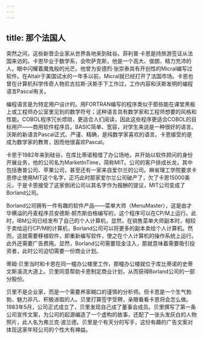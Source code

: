 ```yaml
---
---
---
```

title: 那个法国人
---




突然之间，这些新晋企业家从世界各地来到硅谷。菲利普·卡恩是持旅游签证从法国来访的。卡恩毕业于数学系，会吹萨克斯，他是一个高大、俊朗、精力充沛的人，眼中闪耀着魔鬼般的光芒。他曾为安德烈·张崇泰具有开创性的Micral编写过软件。在Altair于美国试水的一年多以前，Micral就已经打开了法国市场。卡恩也曾在计算机科学传奇人物尼古拉斯·沃斯手下工作过，工作内容和沃斯发明的编程语言Pascal有关。

编程语言是为特定用户设计的。用FORTRAN编写的程序类似于那些能在课堂黑板上或工程师办公室里见到的数学符号；这种语言具有数学家和工程师想要的风格和性能。COBOL程序冗长烦琐，更适合人们阅读，因此这些程序更适合COBOL的目标用户——商用软件程序员。BASIC简单、宽容，对学生来说是一种很好的语言。沃斯的新语言Pascal正式、严谨、精确，是纯数学家喜欢的语言。卡恩接受的是成为数学家的教育，因而他很喜欢Pascal。

卡恩于1982年来到硅谷，在库比蒂诺租借了办公场地，并开始以软件顾问的身份开展业务，他的公司名为MarketInTime，简称MIT。公司的客户排成长龙，其中包括惠普公司、苹果公司，甚至还有一家来自爱尔兰的公司。麻省理工学院要求卡恩停止使用MIT这个名字，正巧此时那家爱尔兰公司破产了，欠了卡恩15000美元，于是卡恩接受了这家倒闭公司以其名字作为报酬的提议，MIT公司变成了Borland公司。

Borland公司拥有一件有趣的软件产品——菜单大师（MenuMaster），这是由才华横溢的丹麦程序员安德斯·郝杰斯伯格编写的，这个程序可以在CP/M上运行。此时，IBM公司已经发布了自己的个人计算机，显然，在销售菜单大师副本时，相较于卖给运行CP/M的计算机，Borland公司可以将更多的副本卖给个人计算机。然而，这就需要移植软件，即重新编写软件，使之在个人计算机的操作系统上运行。此外还需要广告费用。显然，Borland公司需要现金注入，那就意味着需要吸引投资者，此时公司迫切需要一份商业计划。

蒂姆·贝里当时和卡恩在同一幢办公楼里工作，那幢办公楼就位于库比蒂诺的史蒂文斯溪流大道上。贝里同意帮助卡恩制定商业计划，从而获得Borland公司的一部分股份。

贝里不是企业家，而是一个需要养家糊口的谨慎的分析师。但卡恩是一个生气勃勃、魅力非凡、积极进取的人。贝里打算签字受聘，亲眼看看卡恩将会怎么做。1983年5月，公司正式成立了，贝里发现自己成了董事会成员。贝里撰写了第一条公司宣传文案，为公司的起源编造了一个虚构的故事，还配了一张头发灰白的人物照片，此人名为弗兰克·波兰德。贝里是个有天分的写手，这份有趣的广告文案对体现这家年轻公司的个性大有裨益。